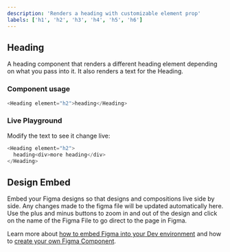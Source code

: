 ```yaml
---
description: 'Renders a heading with customizable element prop'
labels: ['h1', 'h2', 'h3', 'h4', 'h5', 'h6']
---
```



## Heading

A heading component that renders a different heading element depending on what you pass into it. It also renders a text for the Heading.

### Component usage

```js
<Heading element="h2">heading</Heading>
```

### Live Playground

Modify the text to see it change live:

```js live
<Heading element="h2">
  heading<div>more heading</div>
</Heading>
```

## Design Embed

Embed your Figma designs so that designs and compositions live side by side. Any changes made to the figma file will be updated automatically here. Use the plus and minus buttons to zoom in and out of the design and click on the name of the Figma File to go direct to the page in Figma.

Learn more about [how to embed Figma into your Dev environment](https://harmony-docs.bit.dev/tutorials/embed-figma-in-bit) and how to [create your own Figma Component](https://harmony-docs.bit.dev/tutorials/embed-figma-in-bit#create-a-figma-component).

<FigmaEmbed iframeSrc="https://www.figma.com/embed?embed_host=share&url=https%3A%2F%2Fwww.figma.com%2Ffile%2FZrCtqdf6yQANC0xwpOxQmO%2FText-combinations%3Fnode-id%3D0%253A1" />
